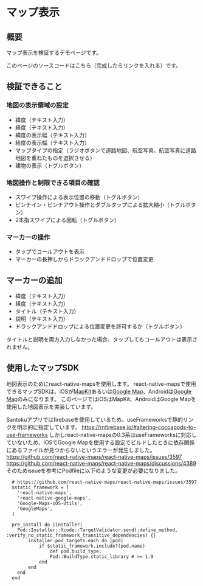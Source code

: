 # マップ表示

## 概要

マップ表示を検証するデモページです。

このページのソースコードはこちら（完成したらリンクを入れる）です。

## 検証できること

### 地図の表示領域の設定

- 緯度（テキスト入力）
- 経度（テキスト入力）
- 緯度の表示幅（テキスト入力）
- 経度の表示幅（テキスト入力）
- マップタイプの指定（ラジオボタンで道路地図、航空写真、航空写真に道路地図を重ねたものを選択させる）
- 建物の表示（トグルボタン）

### 地図操作と制限できる項目の確認

- スワイプ操作による表示位置の移動（トグルボタン）
- ピンチイン・ピンチアウト操作とダブルタップによる拡大縮小（トグルボタン）
- 2本指スワイプによる回転（トグルボタン）

### マーカーの操作

- タップでコールアウトを表示
- マーカーの長押しからドラックアンドドロップで位置変更

## マーカーの追加

- 緯度（テキスト入力）
- 経度（テキスト入力）
- タイトル（テキスト入力）
- 説明（テキスト入力）
- ドラックアンドドロップによる位置変更を許可するか（トグルボタン）

タイトルと説明を両方入力しなかった場合、タップしてもコールアウトは表示されません。

## 使用したマップSDK

地図表示のためにreact-native-mapsを使用します。
react-native-mapsで使用できるマップSDKは、iOSが[MapKit](https://developer.apple.com/documentation/mapkit/)あるいは[Google Map](https://developers.google.com/maps/documentation/ios-sdk?hl=ja)、Androidは[Google Map](https://developers.google.com/maps/documentation/android-sdk?hl=ja)のみになります。
このページではiOSはMapKit、AndroidはGoogle Mapを使用した地図表示を実装しています。

Santokuアプリではfirebaseを使用しているため、useFrameworksで静的リンクを明示的に指定しています。
https://rnfirebase.io/#altering-cocoapods-to-use-frameworks
しかしreact-native-mapsの0.3系はuseFrameworksに対応していないため、iOSでGoogle Mapを使用する設定でビルドしたときに依存関係にあるファイルが見つからないというエラーが発生しました。
https://github.com/react-native-maps/react-native-maps/issues/3597
https://github.com/react-native-maps/react-native-maps/discussions/4389
そのためissueを参考にPodfileに以下のような変更が必要になりました。

```
  # https://github.com/react-native-maps/react-native-maps/issues/3597
  $static_framework = [
    'react-native-maps',
    'react-native-google-maps',
    'Google-Maps-iOS-Utils',
    'GoogleMaps',
  ]

  pre_install do |installer|
    Pod::Installer::Xcode::TargetValidator.send(:define_method, :verify_no_static_framework_transitive_dependencies) {}
        installer.pod_targets.each do |pod|
            if $static_framework.include?(pod.name)
                def pod.build_type;
                Pod::BuildType.static_library # >= 1.9
            end
        end
    end
  end
```
